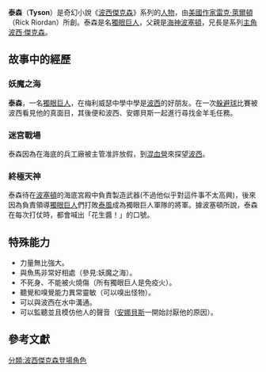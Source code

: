 {{otheruses|泰森}}
{{Infobox character
| color      = purple
| name       = 泰森<br />Tyson
| image      = 
| caption    = 
| first      = [[波西傑克森—神火之賊|妖魔之海]]
| last       = [[波西傑克森—終極天神|終極天神]]
| species     = [[獨眼巨人|獨眼巨人]]
| gender      = [[男性|男性]]
| cause      = 
| portrayer = 
| nickname   = 大傢伙（Big Guy，[[波西·傑克森_(小說角色)|波西]]）
| age        = 
| born       = 
| death      = 
| allegiance = [[奧林匹斯|奧林匹斯]][[混血營|混血營]]
| occupation = 
| family     = <!-- Please do not add any more family members. Thank you! -->[[波塞頓|波塞頓]]（父親）<br />[[波西·傑克森_(小說角色)|波西·傑克森]]（混血兄弟）<br />[[忒修斯|忒修斯]]（混血兄弟）
| significantother = [[格羅佛·安德伍德|格羅佛·安德伍德]] (好朋友)<br />[[安娜貝斯·雀斯|安娜貝斯·雀斯]]（好朋友）
| actor      = 
| creator    = [[雷克·萊爾頓|雷克·萊爾頓]]（Rick Riordan）
}}
'''泰森'''（'''Tyson'''）是奇幻小說《[[波西傑克森|波西傑克森]]》系列的[[人物|人物]]，由[[美國|美國]][[作家|作家]][[雷克·萊爾頓|雷克·萊爾頓]]（Rick Riordan）所創。泰森是名[[獨眼巨人|獨眼巨人]]，父親是[[海神|海神]][[波塞頓|波塞頓]]，兄長是系列[[主角|主角]][[波西·傑克森_(小說角色)|波西·傑克森]]。
==故事中的經歷==
===妖魔之海===
'''泰森'''，一名[[獨眼巨人|獨眼巨人]]，在梅利威瑟中學中學是[[波西·傑克森_(小說角色)|波西]]的好朋友。在一次[[躲避球|躲避球]]比賽被波西看見他的真面目，其後便和波西、安娜貝斯一起進行尋找金羊毛任務。
===迷宮戰場===
泰森因為在海底的兵工廠被主管准許放假，到[[混血營|混血營]]來探望[[波西·傑克森_(小說角色)|波西]]。

===終極天神===
泰森待在[[波塞頓|波塞頓]]的海底宮殿中負責製造武器(不過他似乎對這件事不太高興)，後來因為負責領導[[獨眼巨人|獨眼巨人]]們打敗[[泰風|泰風]]成為獨眼巨人軍隊的將軍。據波塞頓所說，泰森在每次打仗時，都會喊出「花生醬！」的口號。

==特殊能力==
* 力量無比強大。
* 與魚馬非常好相處（參見:妖魔之海）。
* 不死身、不能被火燒傷（所有獨眼巨人是免疫火）。
* 聽覺和嗅覺能力異常靈敏（可以嗅出怪物）。
* 可以與波西在水中溝通。
* 可以監聽並且模仿他人的聲音（[[安娜貝斯·雀斯|安娜貝斯]]一開始討厭他的原因）。

==參考文獻==
<div class="references-small">
<references></references>
</div>

{{波西傑克森}}



[[分類:波西傑克森登場角色|分類:波西傑克森登場角色]]